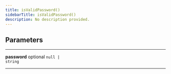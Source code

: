 ```yaml
---
title: isValidPassword()
sidebarTitle: isValidPassword()
description: No description provided.
---
```


## Parameters

---

**<span className="parameter-name">password</span>** <span className="optional-status">optional</span> <code>null &#124; string</code>

---
